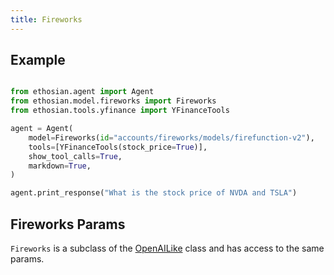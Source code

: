 ```yaml
---
title: Fireworks
---
```


## Example

<CodeGroup>

```python agent.py

from ethosian.agent import Agent
from ethosian.model.fireworks import Fireworks
from ethosian.tools.yfinance import YFinanceTools

agent = Agent(
    model=Fireworks(id="accounts/fireworks/models/firefunction-v2"),
    tools=[YFinanceTools(stock_price=True)],
    show_tool_calls=True,
    markdown=True,
)

agent.print_response("What is the stock price of NVDA and TSLA")

```

</CodeGroup>

## Fireworks Params

<Snippet file="model-fireworks-params.mdx" />

`Fireworks` is a subclass of the [OpenAILike](/reference/model/openai-like) class and has access to the same params.
